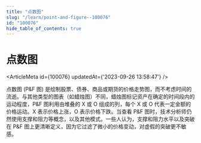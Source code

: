 ```yaml
---
title: "点数图"
slug: "/learn/point-and-figure--100076"
id: "100076"
hide_table_of_contents: true
---
```



# 点数图

<ArticleMeta id={100076} updatedAt={'2023-09-26 13:58:47'} />
<div className='border-solid border-b border-t-0 my-4 border-[var(--ifm-color-gray-300)]' />

点数图 (P&F 图) 是绘制股票、债券、商品或期货的价格走势图，而不考虑时间的流逝。与其他类型的图表（如蜡烛图）不同，蜡烛图标记资产在确定的时间段内的运动程度，P&F 图利用由堆叠的 X 或 O 组成的列，每个 X 或 O 代表一定金额的价格运动。X 表示价格上涨，O 表示价格下跌。当查看 P&F 图时，技术分析师仍然使用支撑和阻力等概念，以及其他模式。一些人认为，支撑和阻力水平以及突破在 P&F 图上更清晰定义，因为它过滤了微小的价格变动，对虚假的突破更不敏感。
